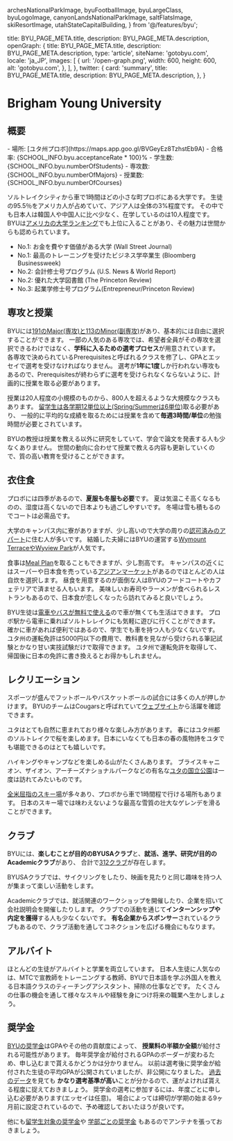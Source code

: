   archesNationalParkImage,
  byuFootballImage,
  byuLargeClass,
  byuLogoImage,
  canyonLandsNationalParkImage,
  saltFlatsImage,
  skiResortImage,
  utahStateCapitalBuilding,
} from '@/features/byu';

  title: BYU_PAGE_META.title,
  description: BYU_PAGE_META.description,
  openGraph: {
    title: BYU_PAGE_META.title,
    description: BYU_PAGE_META.description,
    type: 'article',
    siteName: 'gotobyu.com',
    locale: 'ja_JP',
    images: [
      {
        url: '/open-graph.png',
        width: 600,
        height: 600,
        alt: 'gotobyu.com',
      },
    ],
  },
  twitter: {
    card: 'summary',
    title: BYU_PAGE_META.title,
    description: BYU_PAGE_META.description,
  },
}


# Brigham Young University


## 概要

<SplitPane>
  <Pane>
    <NextImage
      className='h-80 object-contain'
      src={byuLogoImage}
      alt='BYU Logo'
      placeholder='blur'
    />
  </Pane>
  <Pane className='flex flex-col justify-center py-8 md:py-0'>
    - <span className='font-bold'>場所</span>: [ユタ州プロボ](https://maps.app.goo.gl/BVGeyEz8TzhstEb9A)
    - <span className='font-bold'>合格率</span>: <Digit>{SCHOOL_INFO.byu.acceptanceRate * 100}</Digit>%
    - <span className='font-bold'>学生数</span>: <Digit>{SCHOOL_INFO.byu.numberOfStudents}</Digit>
    - <span className='font-bold'>専攻数</span>: <Digit>{SCHOOL_INFO.byu.numberOfMajors}</Digit>
    - <span className='font-bold'>授業数</span>: <Digit>{SCHOOL_INFO.byu.numberOfCourses}</Digit>
  </Pane>
</SplitPane>

ソルトレイクシティから車で1時間ほどの小さな町プロボにある大学です。
生徒の95.5％をアメリカ人が占めていて、アジア人は全体の3%程度です。
その中でも日本人は韓国人や中国人に比べ少なく、在学しているのは10人程度です。
BYUは[アメリカの大学ランキング](https://www.byu.edu/facts-figures)でも上位に入ることがあり、その魅力は世間からも認められています。

- No.1: お金を費やす価値がある大学 (Wall Street Journal)
- No.1: 最高のトレーニングを受けたビジネス学卒業生 (Bloomberg Businessweek)
- No.2: 会計修士号プログラム (U.S. News &amp; World Report)
- No.2: 優れた大学図書館 (The Princeton Review)
- No.3: 起業学修士号プログラム(Entrepreneur/Princeton Review)


## 専攻と授業

<div className='pt-8 pb-4 md:float-left w-full md:w-1/2 aspect-[3/2]'>
  <PhotoViewer
    style={{
      '--bg': 'linear-gradient(to bottom right, #002e5d, #001225)',
    }}
    images={[
      {
        src: byuLargeClass,
        alt: 'BYUの大きなクラス',
        citation: 'https://universe.byu.edu/2014/09/23/entrepreneurship-week-kicks-off-sept-29/',
        placeholder: 'blur',
      },
    ]}
  />
</div>

BYUには[191のMajor(専攻)と113のMinor(副専攻)](https://catalog.byu.edu/programs)があり、基本的には自由に選択することができます。
一部の人気のある専攻では、希望者全員がその専攻を選択できるわけではなく、**学科に入るための選考プロセス**が用意されています。
各専攻で決められているPrerequisitesと呼ばれるクラスを修了し、GPAとエッセイで選考を受けなければなりません。
選考が**1年に1度**しか行われない専攻もあるので、Prerequisitesが終わらずに選考を受けられなくならないように、計画的に授業を取る必要があります。

授業は20人程度の小規模のものから、800人を超えるような大規模なクラスもあります。
[留学生は各学期12単位以上(Spring/Summerは6単位)](https://policy.byu.edu/view/registration-policy)取る必要があり、
一般的に平均的な成績を取るためには授業を含めて**毎週3時間/単位**の勉強時間が必要とされています。

BYUの教授は授業を教える以外に研究をしていて、学会で論文を発表する人も少なくありません。
世間の動向に合わせて授業で教える内容も更新していくので、質の高い教育を受けることができます。


## 衣住食

プロボには四季があるので、**夏服も冬服も必要**です。
夏は気温こそ高くなるものの、湿度は高くないので日本よりも過ごしやすいです。
冬場は雪も積もるのでコートは必需品です。

大学のキャンパス内に寮がありますが、少し高いので大学の周りの[認可済みのアパート](https://och.byu.edu/all-facilities)に住む人が多いです。
結婚した夫婦にはBYUの運営する[Wymount TerraceやWyview Park](https://housing.byu.edu/secure/services/c_financial/FamilyRateSchedules.aspx)が人気です。

食事は[Meal Plan](https://dining.byu.edu/mealplans/)を取ることもできますが、少し割高です。
キャンパスの近くにはスーパーや日本食を売っている[アジアンマーケット](https://maps.app.goo.gl/jyWVzVPgxBjww7rN6)があるのでほとんどの人は自炊を選択します。
昼食を用意するのが面倒な人はBYUのフードコートやカフェテリアで済ませる人もいます。
美味しいお寿司やラーメンが食べられるレストランもあるので、日本食が恋しくなったら訪れてみると良いでしょう。

BYU生徒は[電車やバスが無料で使える](https://www.rideuta.com/Fares-And-Passes/Pass-Programs/UTA-School-Pass-Programs/Brigham-Young-University)ので車が無くても生活はできます。
プロボ駅から電車に乗ればソルトレレイクにも気軽に遊びに行くことができます。
確かに車があれば便利ではあるので、学生でも車を持つ人も少なくないです。
ユタ州の運転免許は5000円以下の費用で、教科書を見ながら受けられる筆記試験とかなり甘い実技試験だけで取得できます。
ユタ州で運転免許を取得して、帰国後に日本の免許に書き換えるとお得かもしれません。


## レクリエーション

<div className='pt-8 pb-4 md:float-left w-full md:w-1/2 aspect-[3/2]'>
  <PhotoViewer
    style={{
      '--bg': 'linear-gradient(to bottom right, #002e5d, #001225)',
    }}
    images={[
      {
        src: utahStateCapitalBuilding,
        alt: 'ユタ州会議事堂',
        placeholder: 'blur',
      },
      {
        src: archesNationalParkImage,
        alt: 'アーチーズ国立公園',
        placeholder: 'blur',
      },
      {
        src: canyonLandsNationalParkImage,
        alt: 'キャニオンランズ国立公園',
        placeholder: 'blur',
      },
      {
        src: saltFlatsImage,
        alt: 'ソルトフラッツ',
        placeholder: 'blur',
      },
      {
        src: skiResortImage,
        alt: 'スキー場',
        placeholder: 'blur',
      },
      {
        src: byuFootballImage,
        alt: 'BYU フットボール',
        placeholder: 'blur',
      },
    ]}
  />
</div>

スポーツが盛んでフットボールやバスケットボールの試合には多くの人が押しかけます。
BYUのチームはCougarsと呼ばれていて[ウェブサイト](https://byucougars.com)から活躍を確認できます。

ユタはとても自然に恵まれており様々な楽しみ方があります。
春にはユタ州都のソルトレイクで桜を楽しめます。日本にいなくても日本の春の風物詩をユタでも堪能できるのはとても嬉しいです。

ハイキングやキャンプなどを楽しめる山がたくさんあります。
ブライスキャニオン、ザイオン、アーチーズナショナルパークなどの有名な[ユタの国立公園](https://www.nps.gov/state/ut/index.htm)は一度は訪れてみたいものです。

[全米屈指のスキー場](https://www.skiutah.com/)が多々あり、プロボから車で1時間程で行ける場所もあります。
日本のスキー場では味わえないような最高な雪質の壮大なゲレンデを滑ることができます。


## クラブ

BYUには、**楽しむことが目的のBYUSAクラブ**と、**就活、進学、研究が目的のAcademicクラブ**があり、
合計で[312クラブ](https://clubs.byu.edu/)が存在します。

BYUSAクラブでは、サイクリングをしたり、映画を見たりと同じ趣味を持つ人が集まって楽しい活動をします。

Academicクラブでは、就活関連のワークショップを開催したり、企業を招いて会社説明会を開催したりします。
クラブでの活動を通じて**インターンシップや内定を獲得**する人も少なくないです。
**有名企業からスポンサー**されているクラブもあるので、クラブ活動を通してコネクションを広げる機会にもなります。


## アルバイト

ほとんどの生徒がアルバイトと学業を両立しています。
日本人生徒に人気なのは、MTCで宣教師をトレーニングする教師、BYUで日本語を学ぶ外国人を教える日本語クラスのティーチングアシスタント、掃除の仕事などです。
たくさんの仕事の機会を通して様々なスキルや経験を身につけ将来の職業へ生かしましょう。


## 奨学金

[BYUの奨学金](https://enrollment.byu.edu/financial-aid/applying-for-scholarships)はGPAやその他の貢献度によって、
**授業料の半額か全額**が給付される可能性があります。
毎年奨学金が給付されるGPAのボーダーが変わるため、申し込むまで貰えるかどうかは分かりません。
以前は選考後に奨学金が給付された生徒の平均GPAが公開されていましたが、非公開になりました。
[過去のデータ](https://universe.byu.edu/2017/06/20/scholarship-gpa-cutoffs-raise-students-disappointed1/)を見ても
**かなり選考基準が高い**ことが分かるので、運がよければ貰える程度に捉えておきましょう。
奨学金の選考に参加するには、年度ごとに申し込む必要があります(エッセイは任意)。
場合によっては締切が学期の始まる9ヶ月前に設定されているので、予め確認しておいたほうが良いです。

他にも[留学生対象の奨学金](https://enrollment.byu.edu/financial-aid/international-student-scholarships)や
[学部ごとの奨学金](https://enrollment.byu.edu/financial-aid/byu-college-departmental-scholarships)
もあるのでアンテナを張っておきましょう。
